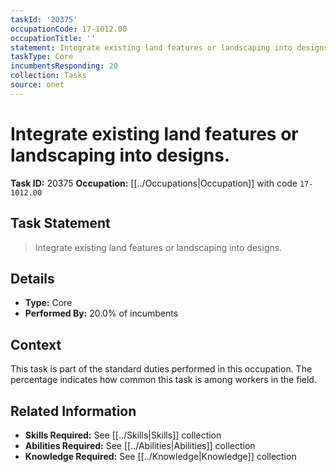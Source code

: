 ```yaml
---
taskId: '20375'
occupationCode: 17-1012.00
occupationTitle: ''
statement: Integrate existing land features or landscaping into designs.
taskType: Core
incumbentsResponding: 20
collection: Tasks
source: onet
---
```

# Integrate existing land features or landscaping into designs.

**Task ID:** 20375
**Occupation:** [[../Occupations|Occupation]] with code `17-1012.00`

## Task Statement

> Integrate existing land features or landscaping into designs.

## Details

- **Type:** Core
- **Performed By:** 20.0% of incumbents

## Context

This task is part of the standard duties performed in this occupation. The percentage indicates how common this task is among workers in the field.

## Related Information

- **Skills Required:** See [[../Skills|Skills]] collection
- **Abilities Required:** See [[../Abilities|Abilities]] collection
- **Knowledge Required:** See [[../Knowledge|Knowledge]] collection
